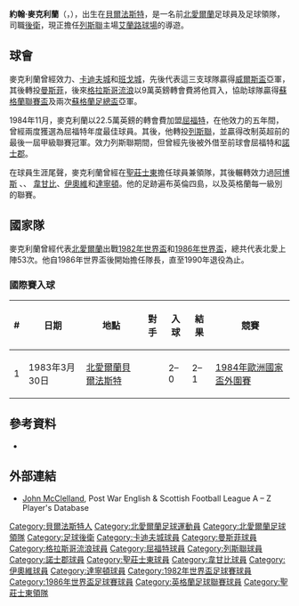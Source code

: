 {{noteTA
|G1=足球
|G2=FAcup
|G3=列斯聯
|T=zh-hans:约翰·麦克莱兰;zh-hk:約翰·麥克利蘭;zh-tw:約翰·麥克萊蘭;
|1=zh-hans:约翰·麦克莱兰;zh-hk:約翰·麥克利蘭;zh-tw:約翰·麥克萊蘭;
|2=zh-hans:麦克莱兰;zh-hk:麥克利蘭;zh-tw:麥克萊蘭;
}}
{{Infobox football biography
| image =
| name = 約翰·麥克利蘭<br>''John McClelland''
| fullname = John McClelland
| birth_date  = {{birth date and age|1955|12|07}}
| cityofbirth = [[貝爾法斯特|貝爾法斯特]]
| countryofbirth = [[北愛爾蘭|北愛爾蘭]]
| position = [[後衛_(足球)|後衛]]
| years1 =  | years2 = 1974 | years3 = 1974–1978 | years4 = 1978–1981 | years5 = 1981–1984 | years6 = 1984–1989 | years7 = 1989–1992 | years8 = 1990 | years9 = 1992 | years10 = 1992–1993 | years11 = 1993 | years12 = 1993–1994 | years13 = 1994 | years14 = 1994–1996 | years15 =1996–1997
| clubs1 = {{Link-en|波達丹|Portadown F.C.}} | clubs2 = [[卡迪夫城足球會|卡迪夫城]] | clubs3 = [[班戈爾城足球俱樂部|班戈城]] | clubs4 = [[曼斯菲足球會|曼斯菲]] | clubs5 = [[格拉斯哥流浪足球會|格拉斯哥流浪]] | clubs6 = [[屈福特足球會|屈福特]] | clubs7 = [[列斯聯足球會|列斯聯]] | clubs8 = → [[屈福特足球會|屈福特]] | clubs9 = → [[諾士郡足球會|諾士郡]] | clubs10 = [[聖莊士東足球會|聖莊士東]] | clubs11 = [[阿布洛斯足球俱樂部|阿博斯]] | clubs12 = {{Link-en|加域克流浪|Carrick Rangers F.C.}} | clubs13 = [[韋甘比足球會|韋甘比]] | clubs14 = [[伊奧維足球會|伊奧維]] | clubs15 =[[達寧頓足球會|達寧頓]]
| caps1 = | goals1 = | caps2 = 4 | goals2 = 1 | caps3 = | goals3 = | caps4 = 125 | goals4 = 8 | caps5 = 96 | goals5 = 4 | caps6 = 184 | goals6 = 3 | caps7 = 24 | goals7 = 0 | caps8 = 1 | goals8 = 0 | caps9 = 6 | goals9 = 0 | caps10 = 27 | goals10 = 0 | caps11 = 2 | goals11 = 0 | caps12 = 11 | goals12 = 0 | caps13 = 0 | goals13 = 0 | caps14 = 21 | goals14 = 1 | caps15 = 1 | goals15 = 0
| nationalteam1= [[北愛爾蘭足球代表隊|北愛爾蘭]]
| nationalyears1= 1980–1990
| nationalcaps1= 53 | nationalgoals1 = 1
| manageryears1= 1992–1993
| managerclubs1= [[聖莊士東足球會|聖莊士東]] 
}}
'''約翰·麥克利蘭'''（{{lang-en|'''John McClelland'''}}，{{bd|1955年|12月7日|catIdx=McClelland ,John}}），出生在[[貝爾法斯特|貝爾法斯特]]，是一名前[[北愛爾蘭|北愛爾蘭]]足球員及足球領隊，司職[[後衛_(足球)|後衛]]，現正擔任[[列斯聯足球會|列斯聯]]主場[[艾蘭路球場|艾蘭路球場]]的導遊。

==球會==
麥克利蘭曾經效力{{Link-en|波達丹|Portadown F.C.}}、[[卡迪夫城足球會|卡迪夫城]]和[[班戈爾城足球俱樂部|班戈城]]，先後代表這三支球隊贏得[[威爾斯盃|威爾斯盃]]亞軍，其後轉投[[曼斯菲足球會|曼斯菲]]，後來[[格拉斯哥流浪足球會|格拉斯哥流浪]]以9萬英鎊轉會費將他買入，協助球隊贏得[[蘇格蘭聯賽盃|蘇格蘭聯賽盃]]及兩次[[蘇格蘭足總盃|蘇格蘭足總盃]]亞軍。

1984年11月，麥克利蘭以22.5萬英鎊的轉會費加盟[[屈福特足球會|屈福特]]，在他效力的五年間，曾經兩度獲選為屈福特年度最佳球員。其後，他轉投[[列斯聯足球會|列斯聯]]，並贏得改制英超前的最後一屆甲級聯賽冠軍。效力列斯聯期間，但曾經先後被外借至前球會屈福特和[[諾士郡足球會|諾士郡]]。

在球員生涯尾聲，麥克利蘭曾經在[[聖莊士東足球會|聖莊士東]]擔任球員兼領隊，其後輾轉效力過[[阿布洛斯足球俱樂部|阿博斯]] 、{{Link-en|加域克流浪|Carrick Rangers F.C.}}、 [[韋甘比足球會|韋甘比]]、[[伊奧維足球會|伊奧維]]和[[達寧頓足球會|達寧頓]]。他的足跡遍布英倫四島，以及英格蘭每一級別的聯賽。

==國家隊==
麥克利蘭曾經代表[[北愛爾蘭足球代表隊|北愛爾蘭]]出戰[[1982年世界盃|1982年世界盃]]和[[1986年世界盃|1986年世界盃]]，總共代表北愛上陣53次。他自1986年世界盃後開始擔任隊長，直至1990年退役為止。

===國際賽入球===
{| class="wikitable"
! # !! 日期 !! 地點 !! 對手 !! 入球 !! 結果 !! 競賽
|-
| 1 || 1983年3月30日 || [[北愛爾蘭|北愛爾蘭]][[貝爾法斯特|貝爾法斯特]] || {{fb|TUR}} || 2–0 || 2–1 || [[1984年歐洲國家盃|1984年歐洲國家盃外圍賽]]
|}


== 參考資料 ==
{{reflist}}
*{{cite book|title=The Watford Football Club Illustrated Who's Who|author=Jones, Trefor|year=1996|isbn= 0-9527458-0-1|page=153}}

== 外部連結 ==
*[https://web.archive.org/web/20110430033320/http://www.neilbrown.newcastlefans.com/player/johnmcclelland.htm John McClelland], Post War English & Scottish Football League A – Z Player's Database

{{DEFAULTSORT:Macclelland, John}}
[[Category:貝爾法斯特人|Category:貝爾法斯特人]]
[[Category:北愛爾蘭足球運動員|Category:北愛爾蘭足球運動員]]
[[Category:北愛爾蘭足球領隊|Category:北愛爾蘭足球領隊]]
[[Category:足球後衛|Category:足球後衛]]
[[Category:卡迪夫城球員|Category:卡迪夫城球員]]
[[Category:曼斯菲球員|Category:曼斯菲球員]]
[[Category:格拉斯哥流浪球員|Category:格拉斯哥流浪球員]]
[[Category:屈福特球員|Category:屈福特球員]]
[[Category:列斯聯球員|Category:列斯聯球員]]
[[Category:諾士郡球員|Category:諾士郡球員]]
[[Category:聖莊士東球員|Category:聖莊士東球員]]
[[Category:韋甘比球員|Category:韋甘比球員]]
[[Category:伊奧維球員|Category:伊奧維球員]]
[[Category:達寧頓球員|Category:達寧頓球員]]
[[Category:1982年世界盃足球賽球員|Category:1982年世界盃足球賽球員]]
[[Category:1986年世界盃足球賽球員|Category:1986年世界盃足球賽球員]]
[[Category:英格蘭足球聯賽球員|Category:英格蘭足球聯賽球員]]
[[Category:聖莊士東領隊|Category:聖莊士東領隊]]